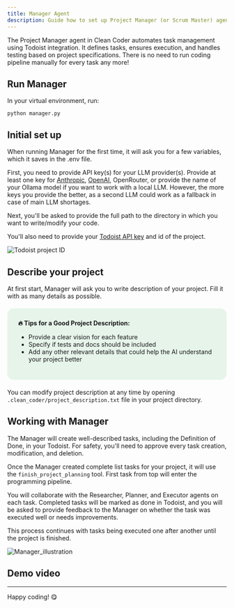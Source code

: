 ```yaml
---
title: Manager Agent
description: Guide how to set up Project Manager (or Scrum Master) agent.
---
```



The Project Manager agent in Clean Coder automates task management using Todoist integration. It defines tasks, ensures execution, and handles testing based on project specifications. There is no need to run coding pipeline manually for every task any more!

## Run Manager

In your virtual environment, run:
```
python manager.py
```

## Initial set up

When running Manager for the first time, it will ask you for a few variables, which it saves in the .env file.

First, you need to provide API key(s) for your LLM provider(s). Provide at least one key for [Anthropic](https://www.merge.dev/blog/anthropic-api-key), [OpenAI](https://help.openai.com/en/articles/4936850-where-do-i-find-my-openai-api-key), OpenRouter, or provide the name of your Ollama model if you want to work with a local LLM. However, the more keys you provide the better, as a second LLM could work as a fallback in case of main LLM shortages.

Next, you'll be asked to provide the full path to the directory in which you want to write/modify your code.

You'll also need to provide your [Todoist API key](https://todoist.com/help/articles/find-your-api-token-Jpzx9IIlB) and id of the project.

![Todoist project ID](../../../assets/project_id.png)

## Describe your project

At first start, Manager will ask you to write description of your project. Fill it with as many details as possible.

<div style="background-color: #e6f4ea; border-radius: 15px; padding: 25px; margin: 20px 0;">
<strong>🔥 Tips for a Good Project Description:</strong>
<ul>
<li>Provide a clear vision for each feature</li>
<li>Specify if tests and docs should be included</li>
<li>Add any other relevant details that could help the AI understand your project better</li>
</ul>
</div>

You can modify project description at any time by opening `.clean_coder/project_description.txt` file in your project directory.

## Working with Manager

The Manager will create well-described tasks, including the Definition of Done, in your Todoist. For safety, you'll need to approve every task creation, modification, and deletion.

Once the Manager created complete list tasks for your project, it will use the `finish_project_planning` tool. First task from top will enter the programming pipeline.

You will collaborate with the Researcher, Planner, and Executor agents on each task. Completed tasks will be marked as done in Todoist, and you will be asked to provide feedback to the Manager on whether the task was executed well or needs improvements.

This process continues with tasks being executed one after another until the project is finished.

![Manager_illustration](../../../assets/CC_diagram_full.png)

## Demo video

<VideoEmbed videoId="aNpB-Tw-YPw" title="Manager" />

---
Happy coding! 😋

